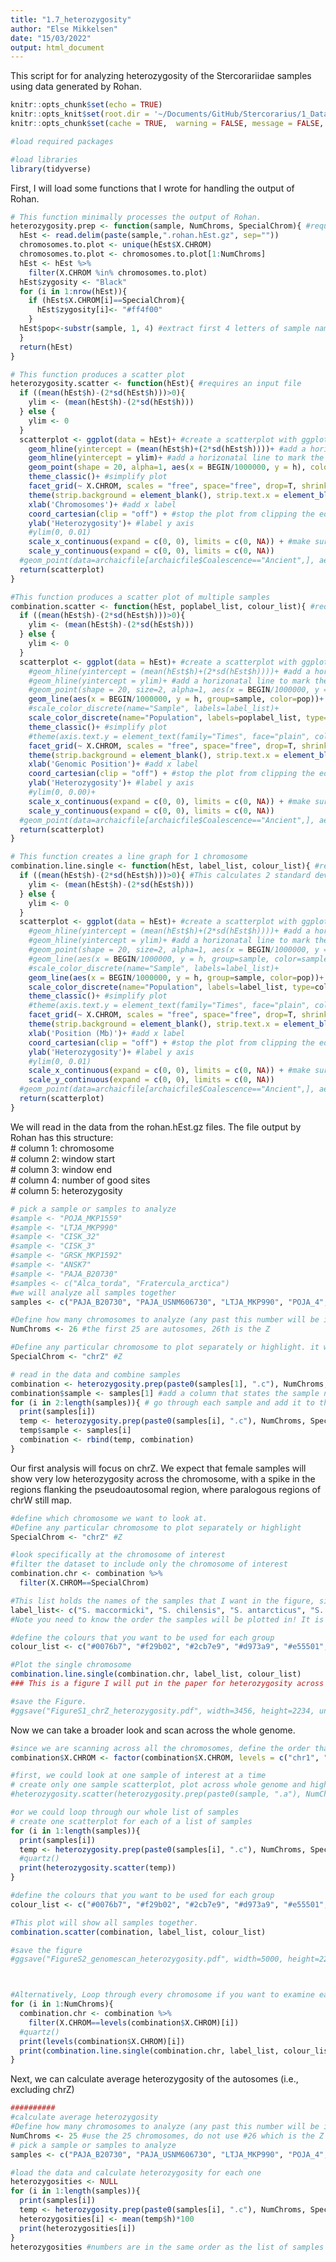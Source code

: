 ```yaml
---
title: "1.7_heterozygosity"
author: "Else Mikkelsen"
date: "15/03/2022"
output: html_document
---
```

This script for for analyzing heterozygosity of the Stercorariidae samples using data generated by Rohan.

```r
knitr::opts_chunk$set(echo = TRUE)
knitr::opts_knit$set(root.dir = '~/Documents/GitHub/Stercorarius/1_Data/1.7_heterozygosity')
knitr::opts_chunk$set(cache = TRUE,  warning = FALSE, message = FALSE, cache.lazy = FALSE)

#load required packages

#load libraries
library(tidyverse)
```

First, I will load some functions that I wrote for handling the output of Rohan.
```r
# This function minimally processes the output of Rohan.
heterozygosity.prep <- function(sample, NumChroms, SpecialChrom){ #requires an input file 
  hEst <- read.delim(paste(sample,".rohan.hEst.gz", sep=""))
  chromosomes.to.plot <- unique(hEst$X.CHROM)
  chromosomes.to.plot <- chromosomes.to.plot[1:NumChroms]
  hEst <- hEst %>%
    filter(X.CHROM %in% chromosomes.to.plot)
  hEst$zygosity <- "Black"
  for (i in 1:nrow(hEst)){
    if (hEst$X.CHROM[i]==SpecialChrom){
      hEst$zygosity[i]<- "#ff4f00"
    }
  hEst$pop<-substr(sample, 1, 4) #extract first 4 letters of sample name as the population identifier
  }
  return(hEst)
}

# This function produces a scatter plot
heterozygosity.scatter <- function(hEst){ #requires an input file 
  if ((mean(hEst$h)-(2*sd(hEst$h)))>0){
    ylim <- (mean(hEst$h)-(2*sd(hEst$h)))
  } else {
    ylim <- 0
  }
  scatterplot <- ggplot(data = hEst)+ #create a scatterplot with ggplot
    geom_hline(yintercept = (mean(hEst$h)+(2*sd(hEst$h))))+ #add a horizonatal line to mark the SNP density which is 2 standard deviations above the mean
    geom_hline(yintercept = ylim)+ #add a horizonatal line to mark the SNP density which is 2 standard deviations above the mean
    geom_point(shape = 20, alpha=1, aes(x = BEGIN/1000000, y = h), color = hEst$zygosity) + #plot very small points which are translucent to avoid overplotting because there are so many data points
    theme_classic()+ #simplify plot
    facet_grid(~ X.CHROM, scales = "free", space="free", drop=T, shrink=T)+ #plot each chromosome separately
    theme(strip.background = element_blank(), strip.text.x = element_blank(), axis.text.x=element_blank())+ #simplify plot, remove title for presentation purposes as it is a distraction and redundant with a caption
    xlab('Chromosomes')+ #add x label
    coord_cartesian(clip = "off") + #stop the plot from clipping the edges of points in very small chromosomes
    ylab('Heterozygosity')+ #label y axis
    #ylim(0, 0.01)
    scale_x_continuous(expand = c(0, 0), limits = c(0, NA)) + #make sure that the origin is at 0,0
    scale_y_continuous(expand = c(0, 0), limits = c(0, NA))
  #geom_point(data=archaicfile[archaicfile$Coalescence=="Ancient",], aes(x = start/1000000, y = SNP_density, color=Coalescence), pch=20, size=2) #plot the points in red in a larger size which are above the posterior probability threshold for being "ancient"
  return(scatterplot)
}

#This function produces a scatter plot of multiple samples
combination.scatter <- function(hEst, poplabel_list, colour_list){ #requires an input file 
  if ((mean(hEst$h)-(2*sd(hEst$h)))>0){
    ylim <- (mean(hEst$h)-(2*sd(hEst$h)))
  } else {
    ylim <- 0
  }
  scatterplot <- ggplot(data = hEst)+ #create a scatterplot with ggplot
    #geom_hline(yintercept = (mean(hEst$h)+(2*sd(hEst$h))))+ #add a horizonatal line to mark the SNP density which is 2 standard deviations above the mean
    #geom_hline(yintercept = ylim)+ #add a horizonatal line to mark the SNP density which is 2 standard deviations above the mean
    #geom_point(shape = 20, size=2, alpha=1, aes(x = BEGIN/1000000, y = h, color=sample)) + #plot very small points which are translucent to avoid overplotting because there are so many data points
    geom_line(aes(x = BEGIN/1000000, y = h, group=sample, color=pop))+
    #scale_color_discrete(name="Sample", labels=label_list)+
    scale_color_discrete(name="Population", labels=poplabel_list, type=colour_list)+
    theme_classic()+ #simplify plot
    #theme(axis.text.y = element_text(family="Times", face="plain", colour="black", size=10), axis.title.x = element_text(family="Times", face="plain", colour="black", size=14), axis.title.y = element_text(family="Times", face="plain", colour="black", size=14), legend.text = element_text(family="Times", face="italic", colour="black", size=10), legend.title = element_text(family="Times", face="plain", colour="black", size=12))+ #define the text fonts and sizes for presentation purposes
    facet_grid(~ X.CHROM, scales = "free", space="free", drop=T, shrink=T)+ #plot each chromosome separately
    theme(strip.background = element_blank(), strip.text.x = element_blank(), axis.text.x=element_blank(), axis.line.y.right = element_line())+ #simplify plot, remove title for presentation purposes as it is a distraction and redundant with a caption
    xlab('Genomic Position')+ #add x label
    coord_cartesian(clip = "off") + #stop the plot from clipping the edges of points in very small chromosomes
    ylab('Heterozygosity')+ #label y axis
    #ylim(0, 0.00)+
    scale_x_continuous(expand = c(0, 0), limits = c(0, NA)) + #make sure that the origin is at 0,0
    scale_y_continuous(expand = c(0, 0), limits = c(0, NA))
  #geom_point(data=archaicfile[archaicfile$Coalescence=="Ancient",], aes(x = start/1000000, y = SNP_density, color=Coalescence), pch=20, size=2) #plot the points in red in a larger size which are above the posterior probability threshold for being "ancient"
  return(scatterplot)
}

# This function creates a line graph for 1 chromosome
combination.line.single <- function(hEst, label_list, colour_list){ #requires an input file and list of names for the legend
  if ((mean(hEst$h)-(2*sd(hEst$h)))>0){ #This calculates 2 standard deviations above the mean so you can plot that line if you want
    ylim <- (mean(hEst$h)-(2*sd(hEst$h)))
  } else {
    ylim <- 0
  }
  scatterplot <- ggplot(data = hEst)+ #create a scatterplot with ggplot
    #geom_hline(yintercept = (mean(hEst$h)+(2*sd(hEst$h))))+ #add a horizonatal line to mark the SNP density which is 2 standard deviations above the mean
    #geom_hline(yintercept = ylim)+ #add a horizonatal line to mark the SNP density which is 2 standard deviations above the mean
    #geom_point(shape = 20, size=2, alpha=1, aes(x = BEGIN/1000000, y = h, color=sample)) + #plot very small points which are translucent to avoid overplotting because there are so many data points
    #geom_line(aes(x = BEGIN/1000000, y = h, group=sample, color=sample))+ #plot as a line instead of points, I like this better
    #scale_color_discrete(name="Sample", labels=label_list)+
    geom_line(aes(x = BEGIN/1000000, y = h, group=sample, color=pop))+ #plot as a line instead of points, I like this better
    scale_color_discrete(name="Population", labels=label_list, type=colour_list)+
    theme_classic()+ #simplify plot
    #theme(axis.text.y = element_text(family="Times", face="plain", colour="black", size=10), axis.title.x = element_text(family="Times", face="plain", colour="black", size=14), axis.title.y = element_text(family="Times", face="plain", colour="black", size=14), legend.text = element_text(family="Times", face="italic", colour="black", size=10), legend.title = element_text(family="Times", face="plain", colour="black", size=12))+ #define the text fonts and sizes for presentation purposes
    facet_grid(~ X.CHROM, scales = "free", space="free", drop=T, shrink=T)+ #plot each chromosome separately
    theme(strip.background = element_blank(), strip.text.x = element_blank())+ #simplify plot, remove title for presentation purposes as it is a distraction and redundant with a caption
    xlab('Position (Mb)')+ #add x label
    coord_cartesian(clip = "off") + #stop the plot from clipping the edges of points in very small chromosomes
    ylab('Heterozygosity')+ #label y axis
    #ylim(0, 0.01)
    scale_x_continuous(expand = c(0, 0), limits = c(0, NA)) + #make sure that the origin is at 0,0
    scale_y_continuous(expand = c(0, 0), limits = c(0, NA))
  #geom_point(data=archaicfile[archaicfile$Coalescence=="Ancient",], aes(x = start/1000000, y = SNP_density, color=Coalescence), pch=20, size=2) #plot the points in red in a larger size which are above the posterior probability threshold for being "ancient"
  return(scatterplot)
}
```


We will read in the data from the rohan.hEst.gz files. The file output by Rohan has this structure:  
# column 1: chromosome  
# column 2: window start  
# column 3: window end  
# column 4: number of good sites  
# column 5: heterozygosity  

```r
# pick a sample or samples to analyze
#sample <- "POJA_MKP1559"
#sample <- "LTJA_MKP990"
#sample <- "CISK_32"
#sample <- "CISK_3"
#sample <- "GRSK_MKP1592"
#sample <- "ANSK7"
#sample <- "PAJA_B20730"
#samples <- c("Alca_torda", "Fratercula_arctica")
#we will analyze all samples together
samples <- c("PAJA_B20730", "PAJA_USNM606730", "LTJA_MKP990", "POJA_4", "POJA_IB2659", "POJA_MKP1559", "GRSK_MKP1592", "GRSK_MKP1593", "CISK2", "CISK3", "CISK55", "CHSK_MKP2451", "ANSK01", "ANSK7", "ANSK8")

#Define how many chromosomes to analyze (any past this number will be ignored, I have a bunch of really tiny scaffolds at the end of the files)
NumChroms <- 26 #the first 25 are autosomes, 26th is the Z

#Define any particular chromosome to plot separately or highlight. it will get coloured gold. Set to NA if none are special.
SpecialChrom <- "chrZ" #Z

# read in the data and combine samples
combination <- heterozygosity.prep(paste0(samples[1], ".c"), NumChroms, SpecialChrom) #start a new dataframe with the first sample
combination$sample <- samples[1] #add a column that states the sample name
for (i in 2:length(samples)){ # go through each sample and add it to the data
  print(samples[i])
  temp <- heterozygosity.prep(paste0(samples[i], ".c"), NumChroms, SpecialChrom)
  temp$sample <- samples[i]
  combination <- rbind(temp, combination)
}

```

Our first analysis will focus on chrZ. We expect that female samples will show very low heterozygosity across the chromosome, with a spike in the regions flanking the pseudoautosomal region, where paralogous regions of chrW still map.  

```r
#define which chromosome we want to look at. 
#Define any particular chromosome to plot separately or highlight
SpecialChrom <- "chrZ" #Z

#look specifically at the chromosome of interest
#filter the dataset to include only the chromosome of interest
combination.chr <- combination %>%
  filter(X.CHROM==SpecialChrom)

#This list holds the names of the samples that I want in the figure, since my sample codes would be less informative for the reader than the species name
label_list<- c("S. maccormicki", "S. chilensis", "S. antarcticus", "S. skua", "S. longicaudus", "S. parasiticus", "S. pomarinus")
#Note you need to know the order the samples will be plotted in! It is alphabetical by sample name, NOT the order you specified in your vector. eg., S. maccormicki goes before S. chilensis because the samples within S. maccormicki are called "ANSK".

#define the colours that you want to be used for each group
colour_list <- c("#0076b7", "#f29b02", "#2cb7e9", "#d973a9", "#e55501", "#f4e304", "#05a16f")

#Plot the single chromosome
combination.line.single(combination.chr, label_list, colour_list)
### This is a figure I will put in the paper for heterozygosity across the z chromosome

#save the Figure.
#ggsave("FigureS1_chrZ_heterozygosity.pdf", width=3456, height=2234, units="px")

```


Now we can take a broader look and scan across the whole genome.
```r
#since we are scanning across all the chromosomes, define the order that the chromosomes should be plotted in - we don't want alphabetical, or else chr1 and chr2 will be separated by chr10-19.
combination$X.CHROM <- factor(combination$X.CHROM, levels = c("chr1", "chr2", "chr3", "chr4", "chr5", "chr6", "chr7", "chr8", "chr9", "chr10", "chr11", "chr12", "chr13", "chr14", "chr15", "chr16", "chr17", "chr18", "chr19", "chr20", "chr21", "chr22", "chr23", "chr24", "chr25", "chrZ")) # Reordering group factor levels

#first, we could look at one sample of interest at a time
# create only one sample scatterplot, plot across whole genome and highlight the special chromosome
#heterozygosity.scatter(heterozygosity.prep(paste0(sample, ".a"), NumChroms, SpecialChrom))

#or we could loop through our whole list of samples
# create one scatterplot for each of a list of samples
for (i in 1:length(samples)){
  print(samples[i])
  temp <- heterozygosity.prep(paste0(samples[i], ".c"), NumChroms, SpecialChrom)
  #quartz()
  print(heterozygosity.scatter(temp))
}

#define the colours that you want to be used for each group
colour_list <- c("#0076b7", "#f29b02", "#2cb7e9", "#d973a9", "#e55501", "#f4e304", "#05a16f")

#This plot will show all samples together.
combination.scatter(combination, label_list, colour_list)

#save the figure
#ggsave("FigureS2_genomescan_heterozygosity.pdf", width=5000, height=2234, units="px")



#Alternatively, Loop through every chromosome if you want to examine each one in detail
for (i in 1:NumChroms){
  combination.chr <- combination %>%
    filter(X.CHROM==levels(combination$X.CHROM)[i])
  #quartz()
  print(levels(combination$X.CHROM)[i])
  print(combination.line.single(combination.chr, label_list, colour_list))
}

```

Next, we can calculate average heterozygosity of the autosomes (i.e., excluding chrZ)

```r
##########
#calculate average heterozygosity
#Define how many chromosomes to analyze (any past this number will be ignored, I have a bunch of really tiny scaffolds at the end of the files)
NumChroms <- 25 #use the 25 chromosomes, do not use #26 which is the Z
# pick a sample or samples to analyze
samples <- c("PAJA_B20730", "PAJA_USNM606730", "LTJA_MKP990", "POJA_4", "POJA_IB2659", "POJA_MKP1559", "GRSK_MKP1592", "GRSK_MKP1593", "CISK2", "CISK3", "CISK55", "CHSK_MKP2451", "ANSK01", "ANSK7", "ANSK8", "Alca_torda")

#load the data and calculate heterozygosity for each one
heterozygosities <- NULL
for (i in 1:length(samples)){
  print(samples[i])
  temp <- heterozygosity.prep(paste0(samples[i], ".c"), NumChroms, SpecialChrom)
  heterozygosities[i] <- mean(temp$h)*100
  print(heterozygosities[i])
}
heterozygosities #numbers are in the same order as the list of samples were in

```
